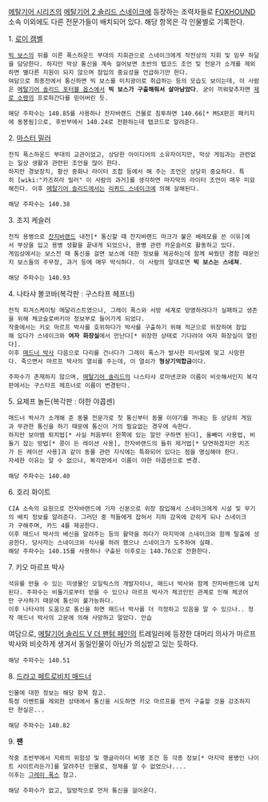 [[메탈기어 시리즈]]의 [[메탈기어 2 솔리드 스네이크]]에 등장하는 조력자들로 [[FOXHOUND]] 소속 이외에도 다른 전문가들이 배치되어 있다.
해당 항목은 각 인물별로 기록한다.

1. [[로이 캠벨]]
 [[빅 보스]]의 뒤를 이른 폭스하운드 부대의 지휘관으로 스네이크에게 작전상의 지휘 및 임무 하달을 담당한다. 하지만 막상 통신을 계속 걸어보면 초반의 텝코드 조언 및 전문가 소개를 제외하면 별다른 지원이 되지 않으며 잠입의 중요성을 언급하기만 한다.
 여담으로 최종전에서 통신하면 빅 보스를 미치광이로 취급하는 등의 모습도 보이는데, 이 사람은 [[메탈기어 솔리드 포터블 옵스]]에서 '''빅 보스가 구출해줘서 살아남았다'''. 굳이 끼워맞추자면 [[제로 소령]]의 프로파간다를 믿어버린 듯.

 해당 주파수는 140.85를 사용하나 잔자바랜드 건물로 침투하면 140.66[* MSX판은 패키지에 동봉됨]으로, 후반부에서 140.24로 전환하는데 탭코드로 알려준다.


2. [[마스터 밀러]]
 전직 폭스하운드 부대의 교관이었고, 상당한 아이디어의 소유자이지만, 막상 게임과는 관련없는 일상 생활과 관련된 조언을 많이 한다.
 하지만 경보장치, 황산 중화나 라이터 조합 등에서 해 주는 조언은 상당히 중요하다. 특히 [wiki:"카즈히라 밀러" 이 사람의 과거]를 생각하면 마지막의 라이터 조언이 매우 미묘해진다. 이후 [[메탈기어 솔리드]]에서는 [[리퀴드 스네이크]]에 의해 살해된다.

 해당 주파수는 140.38


3. 조지 케슬러
 전직 용병으로 [[잔지바랜드]] 내전[* 통신할 때 잔지바랜드 마크가 붙은 베레모를 쓴 이유]에서 부상을 입고 용병 생활을 끝내게 되었으나, 용병 관련 카운슬러로 활동하고 있다.
 게임상에서는 보스전 때 통신을 걸면 보스에 대한 정보를 제공하는데 함께 싸웠던 경함 때문인지 보스들의 주무장, 과거 등에 매우 박식하다. 이 사람의 말대로면 '''빅 보스는 스네쳐'''.

 해당 주파수는 140.93


4. 나타샤 볼코바(복각판 : 구스타프 헤프너)
 전직 피겨스케이팅 메달리스트였으나, 그레이 폭스와 서방 세계로 망명하려다가 실패하고 생존을 위해 체코슬로바키아 정보부로 들어가게 되었다.
 작중에서는 키오 마르프 박사를 호위하다가 박사를 구출하기 위해 적군으로 위장하여 잠입해 있다가 스네이크와 '''여자 화장실'''에서 만난다[* 위장한 상태로 기다려야 여자 화장실이 열린다].
 이후 [[매드너 박사]] 다음으로 다리를 건너다가 그레이 폭스가 발사한 미사일에 맞고 사망한다. 죽으면서 마르프 박사의 열쇠를 주는데, 이 열쇠가 '''형상기억합금'''이다.

 주파수가 존재하지 않으며, [[메탈기어 솔리드]]의 나스타샤 로마넨코와 이름이 비슷해서인지 복각판에서는 구스타프 헤프너로 이름이 변경된다.


5. 요제프 놀든(복각판 : 야한 야콥센)
 매드너 박사가 소개해 준 동물 전문가로 첫 통신부터 동물 이야기를 꺼내는 등 상당히 게임과 무관한 통신을 하기 때문에 통신이 거의 필요없는 경우에 속한다.
 하지만 보아뱀 퇴치법[* 사실 처음부터 왼쪽에 있는 알만 구하면 된다], 올빼미 사용법, 비둘기 잡는 방법[* 콩이 든 레이션 사용], 잔자바랜드의 들쥐 제거법[* 당연하겠지만 치즈가 든 레이션 사용]과 같이 동물 관련 지식에는 특화되어 있다는 점을 명심해야 한다.
 자세한 이유는 알 수 없으나, 복각판에서 이름이 야한 야콥센으로 변경.

 해당 주파수는 140.40


6. 호리 화이트
 CIA 소속의 요원으로 잔자바랜드에 기자 신분으로 위장 잠입해서 스네이크에게 시설 및 무기의 배치 정보를 알려준다. 그러던 중 적들에게 잡혀서 지하 감옥에 갇히게 되나 스네이크가 구해주며, 카드 4를 제공한다.
 이후 매드너 박사의 배신을 알려주는 등의 활약을 하다가 마지막에 스네이크와 함께 탈출에 성공한다. 당사자는 스네이크와 식사를 하려 했으나 스네이크가 도주하여 실패.
 해당 주파수는 140.15를 사용하나 구출된 이후로는 140.76으로 전환한다.


7. 키오 마르프 박사
 석유를 만들 수 있는 미생물인 오일릭스의 개발자이나, 매드너 박사와 함께 잔자바랜드에 납치된다. 주파수는 비둘기로부터 얻을 수 있으나 마르프 박사가 체코인인 관계로 인해 체코어만 구사하기 때문에 통신이 불가능하다.
 이후 나타샤의 도움으로 통신을 하면 매드너 박사를 더 걱정하고 있음을 알 수 있으나.. 정작 매드너 박사의 고문에 의해 사망하고 말았다. 안습

여담으로, [[메탈기어 솔리드 V 더 팬텀 페인]]의 트레일러에 등장한 대머리 의사가 마르프 박사와 비슷하게 생겨서 동일인물이 아닌가 의심받고 있는 듯하다.

 해당 주파수는 140.51


8. [[드라고 페트로비치 매드너]]
 인물에 대한 정보는 해당 항목 참고.
 특정 이벤트를 제외한 상태에서 통신을 시도하면 키오 마르프를 먼저 구출할 것을 강조하지만 현실은...

 해당 주파수는 140.82


9. '''팬'''
 작중 초반부에서 지뢰의 위험성 및 행글라이더 비행 조건 등 각종 정보[* 마지막 용병인 나이트 사이트라든가]를 알려주던 인물로, 정체를 알 수 없었으나....
 이후는 [[그레이 폭스]] 참고.

 해당 주파수가 없고, 일방적으로 먼저 통신을 걸어온다.

